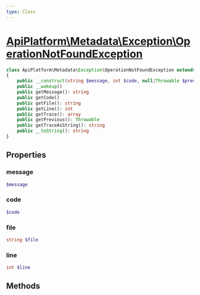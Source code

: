 ```yaml
---
type: Class
---
```


# [ApiPlatform\Metadata\Exception\OperationNotFoundException](/docs/v3.2/reference/Metadata/Exception/OperationNotFoundException)



```php
class ApiPlatform\Metadata\Exception\OperationNotFoundException extends `<a href="/docs/v3.2/reference/Exception/OperationNotFoundException">ApiPlatform\Exception\OperationNotFoundException</a>` implements `<a href="/docs/v3.2/reference/Exception/ExceptionInterface">ApiPlatform\Exception\ExceptionInterface</a>`, Throwable, Stringable
{
    public __construct(string $message, int $code, null|Throwable $previous)
    public __wakeup()
    public getMessage(): string
    public getCode()
    public getFile(): string
    public getLine(): int
    public getTrace(): array
    public getPrevious(): Throwable
    public getTraceAsString(): string
    public __toString(): string
}
```
## Properties
### message

```php
$message
```



### code

```php
$code
```



### file

```php
string $file
```



### line

```php
int $line
```



## Methods
